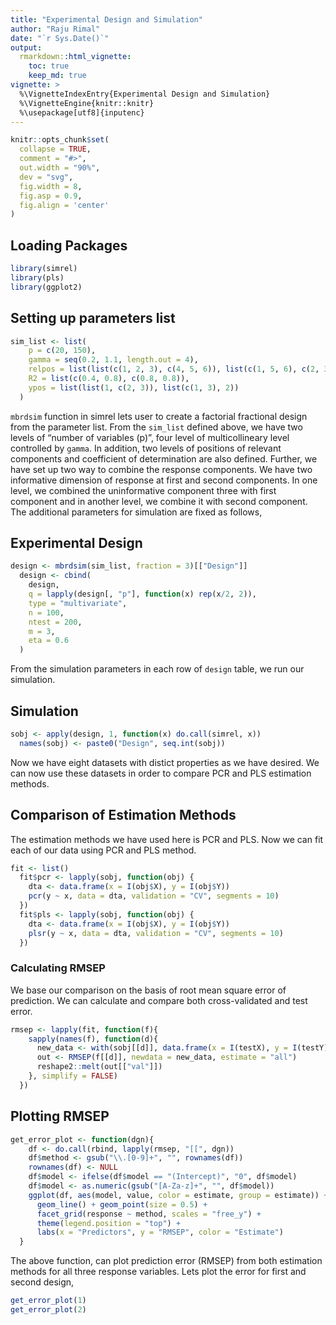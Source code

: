 ```yaml
---
title: "Experimental Design and Simulation"
author: "Raju Rimal"
date: "`r Sys.Date()`"
output: 
  rmarkdown::html_vignette:
    toc: true
    keep_md: true
vignette: >
  %\VignetteIndexEntry{Experimental Design and Simulation}
  %\VignetteEngine{knitr::knitr}
  %\usepackage[utf8]{inputenc}
---
```


```r
knitr::opts_chunk$set(
  collapse = TRUE,
  comment = "#>",
  out.width = "90%",
  dev = "svg",
  fig.width = 8,
  fig.asp = 0.9,
  fig.align = 'center'
)
```

## Loading Packages
```r
library(simrel)
library(pls)
library(ggplot2)
```

## Setting up parameters list
```r
sim_list <- list(
    p = c(20, 150),
    gamma = seq(0.2, 1.1, length.out = 4),
    relpos = list(list(c(1, 2, 3), c(4, 5, 6)), list(c(1, 5, 6), c(2, 3, 4))),
    R2 = list(c(0.4, 0.8), c(0.8, 0.8)),
    ypos = list(list(1, c(2, 3)), list(c(1, 3), 2))
  )
```

`mbrdsim` function in simrel lets user to create a factorial fractional design from the parameter list. From the `sim_list` defined above, we have two levels of "number of variables (p)", four level of multicollineary level controlled by `gamma`. In addition, two levels of positions of relevant components and coefficient of determination are also defined. Further, we have set up two way to combine the response components. We have two informative dimension of response at first and second components. In one level, we combined the uninformative component three with first component and  in another level, we combine it with second component. The additional parameters for simulation are fixed as follows,

## Experimental Design

```r
design <- mbrdsim(sim_list, fraction = 3)[["Design"]]
  design <- cbind(
    design,
    q = lapply(design[, "p"], function(x) rep(x/2, 2)),
    type = "multivariate",
    n = 100,
    ntest = 200,
    m = 3,
    eta = 0.6
  )
```

From the simulation parameters in each row of `design` table, we run our simulation.

## Simulation

```r
sobj <- apply(design, 1, function(x) do.call(simrel, x))
  names(sobj) <- paste0("Design", seq.int(sobj))
```

Now we have eight datasets with distict properties as we have desired. We can now use these datasets in order to compare PCR and PLS estimation methods.

## Comparison of Estimation Methods

The estimation methods we have used here is PCR and PLS. Now we can fit each of our data using PCR and PLS method.

```r
fit <- list()
  fit$pcr <- lapply(sobj, function(obj) {
    dta <- data.frame(x = I(obj$X), y = I(obj$Y))
    pcr(y ~ x, data = dta, validation = "CV", segments = 10)
  })
  fit$pls <- lapply(sobj, function(obj) {
    dta <- data.frame(x = I(obj$X), y = I(obj$Y))
    plsr(y ~ x, data = dta, validation = "CV", segments = 10)
  })
```

### Calculating RMSEP
We base our comparison on the basis of root mean square error of prediction. We can calculate and compare both cross-validated and test error.

```r
rmsep <- lapply(fit, function(f){
    sapply(names(f), function(d){
      new_data <- with(sobj[[d]], data.frame(x = I(testX), y = I(testY)))
      out <- RMSEP(f[[d]], newdata = new_data, estimate = "all")
      reshape2::melt(out[["val"]])
    }, simplify = FALSE)
  })
```

## Plotting RMSEP
```r
get_error_plot <- function(dgn){
    df <- do.call(rbind, lapply(rmsep, "[[", dgn))
    df$method <- gsub("\\.[0-9]+", "", rownames(df))
    rownames(df) <- NULL
    df$model <- ifelse(df$model == "(Intercept)", "0", df$model)
    df$model <- as.numeric(gsub("[A-Za-z]+", "", df$model))
    ggplot(df, aes(model, value, color = estimate, group = estimate)) +
      geom_line() + geom_point(size = 0.5) +
      facet_grid(response ~ method, scales = "free_y") +
      theme(legend.position = "top") +
      labs(x = "Predictors", y = "RMSEP", color = "Estimate")
  }
```

The above function, can plot prediction error (RMSEP) from both estimation methods for all three response variables. Lets plot the error for first and second design,

```r
get_error_plot(1)
get_error_plot(2)
```


